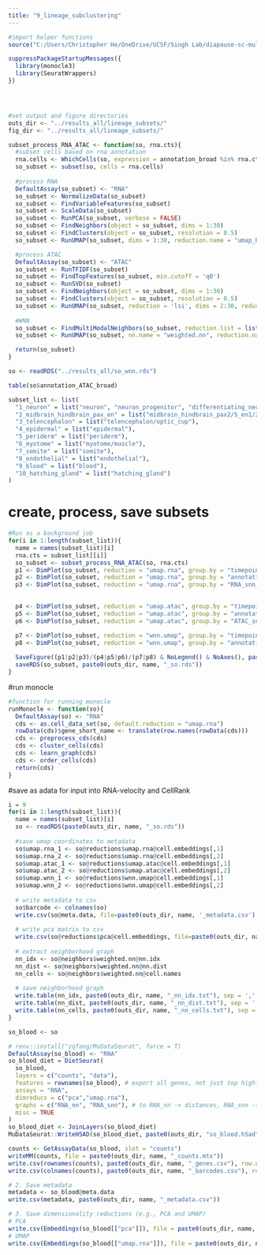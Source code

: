 ```yaml
---
title: "9_lineage_subclustering"
---
```


```r
#import helper functions
source("C:/Users/Christopher He/OneDrive/UCSF/Singh Lab/diapause-sc-multiome/code/helper_functions.R")

suppressPackageStartupMessages({
  library(monocle3)
  library(SeuratWrappers)
})




#set output and figure directories
outs_dir <- "../results_all/lineage_subsets/"
fig_dir <- "../results_all/lineage_subsets/"
```

```r
subset_process_RNA_ATAC <- function(so, rna.cts){
  #subset cells based on rna annotation
  rna.cells <- WhichCells(so, expression = annotation_broad %in% rna.cts)
  so_subset <- subset(so, cells = rna.cells)
  
  #process RNA
  DefaultAssay(so_subset) <- "RNA"
  so_subset <- NormalizeData(so_subset)
  so_subset <- FindVariableFeatures(so_subset)
  so_subset <- ScaleData(so_subset)
  so_subset <- RunPCA(so_subset, verbose = FALSE)
  so_subset <- FindNeighbors(object = so_subset, dims = 1:30)
  so_subset <- FindClusters(object = so_subset, resolution = 0.5)
  so_subset <- RunUMAP(so_subset, dims = 1:30, reduction.name = "umap_RNA")

  #process ATAC
  DefaultAssay(so_subset) <- "ATAC"
  so_subset <- RunTFIDF(so_subset)
  so_subset <- FindTopFeatures(so_subset, min.cutoff = 'q0')
  so_subset <- RunSVD(so_subset)
  so_subset <- FindNeighbors(object = so_subset, dims = 1:30)
  so_subset <- FindClusters(object = so_subset, resolution = 0.5)
  so_subset <- RunUMAP(so_subset, reduction = 'lsi', dims = 2:30, reduction.name = "umap_atac") # optional
  
  #WNN
  so_subset <- FindMultiModalNeighbors(so_subset, reduction.list = list("pca", "lsi"), dims.list = list(1:30, 2:30))
  so_subset <- RunUMAP(so_subset, nn.name = "weighted.nn", reduction.name = "umap_wnn") # optional

  return(so_subset)
}
```



```r
so <- readRDS("../results_all/so_wnn.rds")
```


```r
table(so$annotation_ATAC_broad)
```

```r
subset_list <- list(
  "1_neuron" = list("neuron", "neuron_progenitor", "differentiating_neuron"),
  "2_midbrain_hindbrain_pax_en" = list("midbrain_hindbrain_pax2/5_en1/2"),
  "3_telencephalon" = list("telencephalon/optic_cup"),
  "4_epidermal" = list("epidermal"),
  "5_periderm" = list("periderm"),
  "6_myotome" = list("myotome/muscle"),
  "7_somite" = list("somite"),
  "8_endothelial" = list("endothelial"),
  "9_blood" = list("blood"),
  "10_hatching_gland" = list("hatching_gland")
)
```

# create, process, save subsets
```r
#Run as a background job
for(i in 1:length(subset_list)){
  name = names(subset_list)[i]
  rna.cts = subset_list[[i]]
  so_subset <- subset_process_RNA_ATAC(so, rna.cts)
  p1 <- DimPlot(so_subset, reduction = "umap.rna", group.by = "timepoint_group", cols = colors_timepoints)
  p2 <- DimPlot(so_subset, reduction = "umap.rna", group.by = "annotation_broad", cols = colors_broad, label = T)
  p3 <- DimPlot(so_subset, reduction = "umap.rna", group.by = "RNA_snn_res.0.5", label = T)

  
  p4 <- DimPlot(so_subset, reduction = "umap.atac", group.by = "timepoint_group", cols = colors_timepoints)
  p5 <- DimPlot(so_subset, reduction = "umap.atac", group.by = "annotation_broad", cols = colors_broad, label = T)
  p6 <- DimPlot(so_subset, reduction = "umap.atac", group.by = "ATAC_snn_res.0.5", label = T)

  p7 <- DimPlot(so_subset, reduction = "wnn.umap", group.by = "timepoint_group", cols = colors_timepoints)
  p8 <- DimPlot(so_subset, reduction = "wnn.umap", group.by = "annotation_broad", cols = colors_broad, label = T)
  
  SaveFigure((p1|p2|p3)/(p4|p5|p6)/(p7|p8) & NoLegend() & NoAxes(), paste0(name, "_subset_umaps"), width = 10, height = 10)
  saveRDS(so_subset, paste0(outs_dir, name, "_so.rds"))
}
```

#run monocle
```r
#function for running monocle
runMonocle <- function(so){
  DefaultAssay(so) <- "RNA"
  cds <- as.cell_data_set(so, default.reduction = "umap.rna")
  rowData(cds)$gene_short_name <- translate(row.names(rowData(cds)))
  cds <- preprocess_cds(cds) 
  cds <- cluster_cells(cds)
  cds <- learn_graph(cds)
  cds <- order_cells(cds)
  return(cds)
}

```

#save as adata for input into RNA-velocity and CellRank

```r
i = 9
for(i in 1:length(subset_list)){
  name = names(subset_list)[i]
  so <- readRDS(paste0(outs_dir, name, "_so.rds"))
  
  #save umap coordinates to metadata
  so$umap.rna_1 <- so@reductions$umap.rna@cell.embeddings[,1]
  so$umap.rna_2 <- so@reductions$umap.rna@cell.embeddings[,2]
  so$umap.atac_1 <- so@reductions$umap.atac@cell.embeddings[,1]
  so$umap.atac_2 <- so@reductions$umap.atac@cell.embeddings[,2]
  so$umap.wnn_1 <- so@reductions$wnn.umap@cell.embeddings[,1]
  so$umap.wnn_2 <- so@reductions$wnn.umap@cell.embeddings[,2]
  
  # write metadata to csv
  so$barcode <- colnames(so)
  write.csv(so@meta.data, file=paste0(outs_dir, name, '_metadata.csv'), quote=F, row.names=F)
  
  # write pca matrix to csv
  write.csv(so@reductions$pca@cell.embeddings, file=paste0(outs_dir, name, '_pca.csv'), quote=F, row.names=F)
  
  # extract neighborhood graph
  nn_idx <- so@neighbors$weighted.nn@nn.idx
  nn_dist <- so@neighbors$weighted.nn@nn.dist
  nn_cells <- so@neighbors$weighted.nn@cell.names
  
  # save neighborhood graph
  write.table(nn_idx, paste0(outs_dir, name, "_nn_idx.txt"), sep = ',', row.names = F, col.names = F, quote = F)
  write.table(nn_dist, paste0(outs_dir, name, "_nn_dist.txt"), sep = ',', row.names = F, col.names = F, quote = F)
  write.table(nn_cells, paste0(outs_dir, name, "_nn_cells.txt"), sep = ',', row.names = F, col.names = F, quote = F)
}
```

```r
so_blood <- so
```


```r
# renv::install("zqfang/MuDataSeurat", force = T)
DefaultAssay(so_blood) <- "RNA"
so_blood_diet = DietSeurat(
  so_blood,
  layers = c("counts", "data"),
  features = rownames(so_blood), # export all genes, not just top highly variable genes
  assays = "RNA",
  dimreducs = c("pca","umap.rna"),
  graphs = c("RNA_nn", "RNA_snn"), # to RNA_nn -> distances, RNA_snn -> connectivities
  misc = TRUE
)
so_blood_diet <- JoinLayers(so_blood_diet)
MuDataSeurat::WriteH5AD(so_blood_diet, paste0(outs_dir, "so_blood.h5ad"), assay="RNA")
```
```r
counts <- GetAssayData(so_blood, slot = "counts")
writeMM(counts, file = paste0(outs_dir, name, "_counts.mtx"))
write.csv(rownames(counts), paste0(outs_dir, name, "_genes.csv"), row.names = FALSE)
write.csv(colnames(counts), paste0(outs_dir, name, "_barcodes.csv"), row.names = FALSE)

# 2. Save metadata
metadata <- so_blood@meta.data
write.csv(metadata, paste0(outs_dir, name, "_metadata.csv"))

# 3. Save dimensionality reductions (e.g., PCA and UMAP)
# PCA
write.csv(Embeddings(so_blood[["pca"]]), file = paste0(outs_dir, name, "_pca.csv"))
# UMAP
write.csv(Embeddings(so_blood[["umap.rna"]]), file = paste0(outs_dir, name, "_umap.csv"))
```

